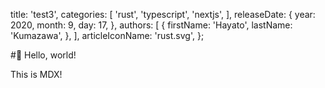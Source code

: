 
  title: 'test3',
  categories: [
    'rust',
    'typescript',
    'nextjs',
  ],
  releaseDate: {
    year: 2020,
    month: 9,
    day: 17,
  },
  authors: [
    {
      firstName: 'Hayato',
      lastName: 'Kumazawa',
    },
  ],
  articleIconName: 'rust.svg',
};

#:wave: Hello, world!

This is MDX!

